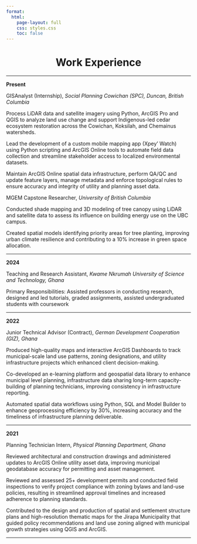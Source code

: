 ```yaml
---
format:
  html:
    page-layout: full
    css: styles.css
    toc: false
---
```


<center>

<h1>Work Experience</h1>

</center>

------------------------------------------------------------------------

**Present**

[GIS ]{.role-title}Analyst (Internship), <em>Social Planning Cowichan (SPC), Duncan, British Columbia</em>\

<p>Process LiDAR data and satellite imagery using Python, ArcGIS Pro and QGIS to analyze land use change and support Indigenous-led cedar ecosystem restoration across the Cowichan, Koksilah, and Chemainus watersheds.</p>

<p>Lead the development of a custom mobile mapping app (Xpey’ Watch) using Python scripting and ArcGIS Online tools to automate field data collection and streamline stakeholder access to localized environmental datasets.</p>

<p>Maintain ArcGIS Online spatial data infrastructure, perform QA/QC and update feature layers, manage metadata and enforce topological rules to ensure accuracy and integrity of utility and planning asset data.</p>

[MGEM Capstone Researcher]{.role-title}, <em>University of British Columbia</em>

<p>Conducted shade mapping and 3D modeling of tree canopy using LiDAR and satellite data to assess its influence on building energy use on the UBC campus.</p>

<p>Created spatial models identifying priority areas for tree planting, improving urban climate resilience and contributing to a 10% increase in green space allocation.</p>

------------------------------------------------------------------------

**2024**

Teaching and Research Assistant, <em> Kwame Nkrumah University of Science and Technology, Ghana</em>\

<p>Primary Responsibilities: Assisted professors in conducting research, designed and led tutorials, graded assignments, assisted undergraduated students with coursework</p>

------------------------------------------------------------------------

**2022**

[Junior Technical Advisor (Contract)]{.role-title}, <em>German Development Cooperation (GIZ), Ghana</em>\

<p>Produced high-quality maps and interactive ArcGIS Dashboards to track municipal-scale land use patterns, zoning designations, and utility infrastructure projects which enhanced client decision-making.</p>

<p>Co-developed an e-learning platform and geospatial data library to enhance municipal level planning, infrastructure data sharing long-term capacity-building of planning technicians, improving consistency in infrastructure reporting.</p>

<p>Automated spatial data workflows using Python, SQL and Model Builder to enhance geoprocessing efficiency by 30%, increasing accuracy and the timeliness of infrastructure planning deliverable.</p>

------------------------------------------------------------------------

**2021**

[Planning Technician Intern]{.role-title}, <em>Physical Planning Department, Ghana</em>\

<p>Reviewed architectural and construction drawings and administered updates to ArcGIS Online utility asset data, improving municipal geodatabase accuracy for permitting and asset management.</p>

<p>Reviewed and assessed 25+ development permits and conducted field inspections to verify project compliance with zoning bylaws and land-use policies, resulting in streamlined approval timelines and increased adherence to planning standards.</p>

<p>Contributed to the design and production of spatial and settlement structure plans and high-resolution thematic maps for the Jirapa Municipality that guided policy recommendations and land use zoning aligned with municipal growth strategies using QGIS and ArcGIS.</p>

------------------------------------------------------------------------
